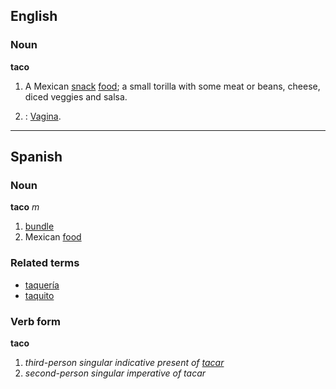 ==English==

===Noun===
'''taco'''
# A Mexican [[snack]] [[food]]; a small torilla with some meat or beans, cheese, diced veggies and salsa.
# {{vulgar}}: [[vagina|Vagina]].

----

==Spanish==
===Noun===
'''taco''' ''m''

# [[bundle]]
#Mexican [[food]]

===Related terms===
*[[taquería]]
*[[taquito]]

===Verb form===
'''taco'''

# ''third-person singular indicative present of [[tacar]]''
# ''second-person singular imperative of tacar''
